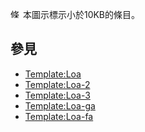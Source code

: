 [[File:Symbol c class.svg|16px|條目長度少於10KB]]
<noinclude>
本圖示標示小於10KB的條目。
==參見==
*[[Template:Loa]]
*[[Template:Loa-2]]
*[[Template:Loa-3]]
*[[Template:Loa-ga]]
*[[Template:Loa-fa]]
</noinclude>